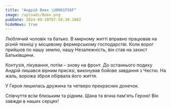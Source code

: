 ```yaml
---
title: "Андрій Вовк \U0001F56F"
image: /uploads/Вовк.png
pubDate: 2024-09-20T07:58:30.186Z
hideNews: true
---
```


Люблячий чоловік та батько. В мирному житті вправно працював на різній техніці у місцевому фермерському господарстві. Коли ворог прийшов по нашу землю, нашу Незалежність, він став на захист Батьківщини.

Контузія, лікування, потім – знову на фронт. До останнього подиху Андрій лишався вірним присязі, виконував бойове завдання з Честю. На жаль, ворожа зброя обірвала його життя.

У Героя лишилась дружина та четверо прекрасних донечок.

Співчуття всім близьким та рідним. Шана та вічна пам'ять Герою! Він завжди в наших серцях!
